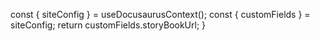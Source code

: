 
  const { siteConfig } = useDocusaurusContext();
  const { customFields } = siteConfig;
  return customFields.storyBookUrl;
}

<div className="frameWrapper">
  <iframe style={{height:300+'px'}}
    src={getUrl() + '/iframe.html?id=' + props.id}
    title="description"
  ></iframe>
</div>
